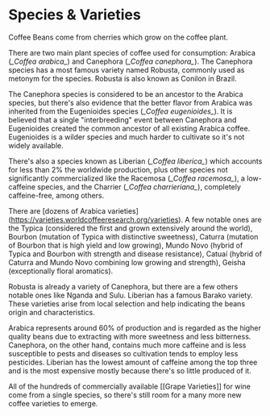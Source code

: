 # Species & Varieties

Coffee Beans come from cherries which grow on the coffee plant.

There are two main plant species of coffee used for consumption: Arabica
(*\_Coffea arabica\_*) and Canephora (*\_Coffea canephora\_*). The
Canephora species has a most famous variety named Robusta, commonly used
as metonym for the species. Robusta is also known as Conilon in Brazil.

The Canephora species is considered to be an ancestor to the Arabica
species, but there\'s also evidence that the better flavor from Arabica
was inherited from the Eugenioides species (*\_Coffea eugenioides\_*).
It is believed that a single \"interbreeding\" event between Canephora
and Eugenioides created the common ancestor of all existing Arabica
coffee. Eugenioides is a wilder species and much harder to cultivate so
it\'s not widely available.

There\'s also a species known as Liberian (*\_Coffea liberica\_*) which
accounts for less than 2% the worldwide production, plus other species
not significantly commercialized like the Racemosa (*\_Coffea
racemosa\_*), a low-caffeine species, and the Charrier (*\_Coffea
charrieriana\_*), completely caffeine-free, among others.

There are \[dozens of Arabica
varieties\](https://varieties.worldcoffeeresearch.org/varieties).
A few notable ones are the Typica (considered the first and grown
extensively around the world), Bourbon (mutation of Typica with
distinctive sweetness), Caturra (mutation of Bourbon that is high yield
and low growing), Mundo Novo (hybrid of Typica and Bourbon with strength
and disease resistance), Catuaí (hybrid of
Caturra and Mundo Novo combining low growing and strength), Geisha
(exceptionally floral aromatics).

Robusta is already a variety of Canephora, but there are a few others
notable ones like Nganda and Sulu. Liberian has a famous Barako variety.
These varieties arise from local selection and help indicating the beans
origin and characteristics.

Arabica represents around 60% of production and is regarded as the
higher quality beans due to extracting with more sweetness and less
bitterness. Canephora, on the other hand, contains much more caffeine
and is less susceptible to pests and diseases so cultivation tends to
employ less pesticides. Liberian has the lowest amount of caffeine among
the top three and is the most expensive mostly because there\'s so
little produced of it.

All of the hundreds of commercially available \[\[Grape Varieties\]\]
for wine come from a single species, so there\'s still room for a many
more new coffee varieties to emerge.
